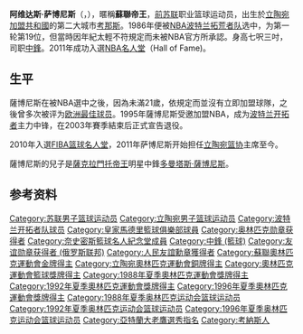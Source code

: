 {{noteTA
|G1=NBA
|T=zh-hans:阿维达斯·萨博尼斯;zh-hk:沙邦尼斯;zh-tw:阿維達斯·沙波尼斯
}}
{{Expand|time=2010-6-25}}
{{Infobox NBA Player
| name = 阿维达斯·萨博尼斯<br/>Arvydas Sabonis
| nickname = 大山
| image = [[File:Sabonis_Lipofsky_(1_of_1).JPG|220px]]
| image_size = 
| league = NBA
| height_ft = 7|height_in=3 
| weight_lbs = 292
| number = 11
| team = 
| position = [[中鋒_(籃球)|中鋒]]
| birth_date = {{birth date and age|1964|12|19}}
| birth_place = {{USSR}}[[立陶宛蘇維埃社會主義共和國|立陶宛蘇維埃社會主義共和國]][[考那斯|考那斯]]
| death_date = 
| death_place = 
| highschool = 
| college = [[莫斯科大學|莫斯科大學]]
| nationality = {{LTU}}
| draft_round = 1
| draft_pick = 24
| draft_team = [[波特蘭拓荒者|波特蘭拓荒者]]
| draft_year = 1986
| career_start = 1981
| career_end = 2004
| years1 = 1981–1989
| team1 = [[BC_Žalgiris|Žalgiris]]
| years2 = 1989–1992
| team2 = [[CB_Valladolid|Fórum Valladolid]]
| years3 = 1992–1995
| team3 = [[皇家马德里篮球俱乐部|皇家马德里篮球俱乐部]]
| years4 = {{nbay|1995|start}}–{{nbay|2000|end}}
| team4 = [[波特蘭拓荒者|波特蘭拓荒者]]
| years5 = 2001–2002
| team5 = Žalgiris
| years6 = {{nbay|2002|full=y}}
| team6 = 波特蘭拓荒者
| years7 = 2003–2004
| team7 = Žalgiris
| highlights = 
* [[FIBA_Intercontinental_Cup|FIBA Club World Cup]] champion ([[1986_Club_World_Cup_(basketball)|1986]])
* [[FIBA_European_League|FIBA European League]] champion ([[1994–95_FIBA_European_League|1995]])
* 3× [[USSR_Premier_Basketball_League|USSR League]] champion (1985–1987)
* 2× [[Liga_ACB|ACB League]] champion ([[1992–93_ACB_season|1993]], [[1993–94_ACB_season|1994]])
* [[Lithuanian_Basketball_League|LKL]] champion (2004)
* [[Spanish_Basketball_King's_Cup|Spanish Cup]] winner (1993)
* [[FIBA's_50_Greatest_Players_(1991)|FIBA's 50 Greatest Players (1991)]]
* [[50_Greatest_EuroLeague_Contributors|50 Greatest EuroLeague Contributors]] (2008)
* 6× [[Euroscar_Player_of_the_Year|Euroscar Player of the Year]] (1984, 1985, 1988, 1995, 1997, 1999)
* 2× [[Mr._Europa|Mr. Europa Player of the Year]] (1985, 1997)
* 4× [[Lithuanian_Sportsman_of_the_Year|Lithuanian Sportsman of the Year]] (1984–1986, 1996)
* [[EuroBasket_MVP|EuroBasket MVP]] ([[EuroBasket_1985|1985]])
* [[EuroLeague_Final_Four_MVP|FIBA European League Final Four MVP]] (1995)
* [[EuroLeague_Regular_Season_MVP|EuroLeague Regular Season MVP]] (2004)
* [[EuroLeague_Top_16_MVP|EuroLeague Top 16 MVP]] (2004)
* [[All-EuroLeague|All-EuroLeague]] First Team (2004)
* 2× [[ACB_Finals_Most_Valuable_Player_Award|Spanish League Finals MVP]] (1993, 1994)
* 2× [[ACB_Most_Valuable_Player_Award|Spanish League MVP]] (1994, [[1994–95_ACB_season|1995]])
* 2× [[Liga_ACB_Stars_Match|Spanish All-Star Game]] MVP (1991, 1992)
* 2× [[EuroLeague_Finals_Top_Scorer|EuroLeague Finals Top Scorer]] (1986, 1995)
* [[NBA最佳新秀陣容|NBA最佳新秀陣容第一隊]] ({{nbay|1995|end}})
* No. 11 [[BC_Žalgiris#Retired_numbers|retired by Žalgiris Kaunas]]
| stats_league = NBA
| stat1label = [[得分_(籃球)|得分]]
| stat1value = 5,629 (12.0分)
| stat2label = [[籃板|籃板]]
| stat2value = 3,436 (7.3個)
| stat3label = [[助攻|助攻]]
| stat3value = 964 (2.1次)
| bbr = sabonar01
| HOF_player=arvydas-sabonis
| FIBA_HOF_player =Arvydas-Sabonis
| medal_templates = 
{{MedalSport | Men's [[basketball|basketball]]}}
{{MedalCompetition|[[Basketball_at_the_Summer_Olympics|Olympic Games]]}}
{{MedalCountry|{{bk|URS}}}}
{{MedalGold | [[Basketball_at_the_1988_Summer_Olympics_–_Men's_tournament|1988 Seoul]] | }}
}}

'''阿维达斯·萨博尼斯'''（{{lang-ru|'''Арвидас Сабонис'''|'''Arvydas Sabonis'''}}，{{bd|1964年|12月18日}}），暱稱'''蘇聯帝王'''，[[前苏联|前苏联]]职业篮球运动员，出生於[[立陶宛|立陶宛]][[蘇聯加盟共和國|加盟共和國]]的第二大城市[[考那斯|考那斯]]。1986年便被[[NBA|NBA]][[波特兰拓荒者队|波特兰拓荒者队]]选中，为第一轮第19位，但當時因年紀太輕不符規定而未被NBA官方所承認。身高七呎三吋，司职[[中鋒_(籃球)|中鋒]]。2011年成功入選[[NBA名人堂|NBA名人堂]]（Hall of Fame)。

== 生平 ==
薩博尼斯在被NBA選中之後，因為未滿21歲，依規定而並沒有立即加盟球隊，之後曾多次被评为[[欧洲最佳球员|欧洲最佳球员]]。1995年薩博尼斯受邀加盟NBA，成为[[波特兰开拓者|波特兰开拓者]]主力中锋，在2003年賽季結束后正式宣告退役。

2010年入選[[FIBA篮球名人堂|FIBA篮球名人堂]]，2011年萨博尼斯开始担任[[立陶宛篮协|立陶宛篮协]]主席至今。

薩博尼斯的兒子是[[薩克拉門托帝王|薩克拉門托帝王]]明星中鋒[[多曼塔斯·薩博尼斯|多曼塔斯·薩博尼斯]]。

== 参考资料 ==
{{reflist}}

{{1985 NBA Draft}}
{{1986 NBA Draft}}
{{ACB最有价值球员}}
{{ACB总决赛最有价值球员}}
{{欧洲篮球联赛最终四强最有价值球员}}
{{1992年夏季奥运会立陶宛男子篮球阵容}}
{{1996年夏季奥运会立陶宛男子篮球阵容}}
{{FIBA50}}

{{Authority control}}
{{DEFAULTSORT:Sabonis, Arvydas}}
[[Category:苏联男子篮球运动员|Category:苏联男子篮球运动员]]
[[Category:立陶宛男子篮球运动员|Category:立陶宛男子篮球运动员]]
[[Category:波特兰开拓者队球员|Category:波特兰开拓者队球员]]
[[Category:皇家馬德里籃球俱樂部球員|Category:皇家馬德里籃球俱樂部球員]]
[[Category:奥林匹克勋章获得者|Category:奥林匹克勋章获得者]]
[[Category:奈史密斯籃球名人紀念堂成員|Category:奈史密斯籃球名人紀念堂成員]]
[[Category:中鋒_(籃球)|Category:中鋒 (籃球)]]
[[Category:友谊勋章获得者_(俄罗斯联邦)|Category:友谊勋章获得者 (俄罗斯联邦)]]
[[Category:人民友誼勳章獲得者|Category:人民友誼勳章獲得者]]
[[Category:蘇聯奧林匹克運動會金牌得主|Category:蘇聯奧林匹克運動會金牌得主]]
[[Category:立陶宛奧林匹克運動會銅牌得主|Category:立陶宛奧林匹克運動會銅牌得主]]
[[Category:奧林匹克運動會籃球獎牌得主|Category:奧林匹克運動會籃球獎牌得主]]
[[Category:1988年夏季奧林匹克運動會獎牌得主|Category:1988年夏季奧林匹克運動會獎牌得主]]
[[Category:1992年夏季奧林匹克運動會獎牌得主|Category:1992年夏季奧林匹克運動會獎牌得主]]
[[Category:1996年夏季奧林匹克運動會獎牌得主|Category:1996年夏季奧林匹克運動會獎牌得主]]
[[Category:1988年夏季奥林匹克运动会篮球运动员|Category:1988年夏季奥林匹克运动会篮球运动员]]
[[Category:1992年夏季奥林匹克运动会篮球运动员|Category:1992年夏季奥林匹克运动会篮球运动员]]
[[Category:1996年夏季奥林匹克运动会篮球运动员|Category:1996年夏季奥林匹克运动会篮球运动员]]
[[Category:亞特蘭大老鷹選秀指名|Category:亞特蘭大老鷹選秀指名]]
[[Category:考納斯人|Category:考納斯人]]